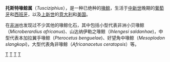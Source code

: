 {{expand|time=2013-06-03T09:47:16+00:00}}
{{expert|time=2013-06-03T09:47:16+00:00}}
{{Automatic Taxobox
| taxon = Tusciziphius
| authority = Bianucci, 1997 
}}

'''托斯特喙鲸属'''（''Tusciziphius''），是一种已绝种的[[喙鲸|喙鲸]]，生活于[[中新世|中新世]]晚期的[[葡萄牙|葡萄牙]]和[[西班牙|西班牙]]，以及[[上新世|上新世]]的[[意大利|意大利]]和[[美国|美国]]。

在[[非洲|非洲]]也发现过不少其他的喙鲸化石，其中包括小型代表非洲小贝喙鲸（''Microberardius africanus'')、山达纳伊勒之喙鲸（''Ihlengesi saldanhae'')，中型代表本加拉翼手喙鲸（''Pterocetus benguelae'')、好望角中喙鲸（''Mesoplodon slangkopi'')，大型代表角非喙鲸（''Africanacetus ceratopsis''）等。
{{齒鯨小目|C.}}
{{taxonbar}}
[[Category:_1997年描述的分类群|T]]
[[Category:中新世哺乳类|T]]
[[Category:上新世哺乳类|T]]
[[Category:喙鯨科|T]]